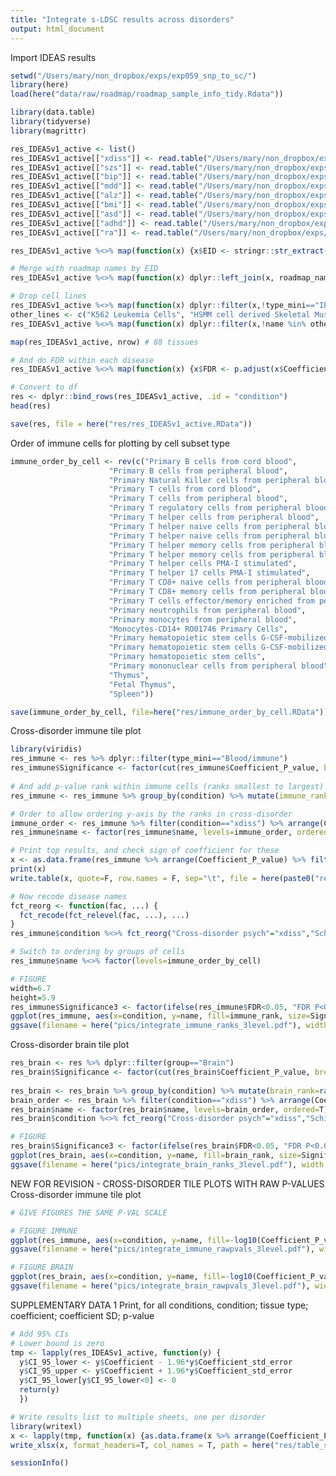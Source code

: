 ```yaml
---
title: "Integrate s-LDSC results across disorders"
output: html_document
---
```


Import IDEAS results
```r

setwd("/Users/mary/non_dropbox/exps/exp059_snp_to_sc/")
library(here)
load(here("data/raw/roadmap/roadmap_sample_info_tidy.Rdata"))

library(data.table)
library(tidyverse)
library(magrittr)

res_IDEASv1_active <- list()
res_IDEASv1_active[["xdiss"]] <- read.table("/Users/mary/non_dropbox/exps/ldsc/crossdisorder2019_cts_IDEASv1_active.cell_type_results.txt", sep="\t", header=T)
res_IDEASv1_active[["szs"]] <- read.table("/Users/mary/non_dropbox/exps/ldsc/szs_ripke_cts_IDEASv1_active.cell_type_results.txt", sep="\t", header=T)
res_IDEASv1_active[["bip"]] <- read.table("/Users/mary/non_dropbox/exps/ldsc/bip_stahl_cts_IDEASv1_active.cell_type_results.txt", sep="\t", header=T)
res_IDEASv1_active[["mdd"]] <- read.table("/Users/mary/non_dropbox/exps/ldsc/mdd_mvp_cts_IDEASv1_active.cell_type_results.txt", sep="\t", header=T)
res_IDEASv1_active[["alz"]] <- read.table("/Users/mary/non_dropbox/exps/ldsc/alz_jansen_cts_IDEASv1_active.cell_type_results.txt", sep="\t", header=T)
res_IDEASv1_active[["bmi"]] <- read.table("/Users/mary/non_dropbox/exps/ldsc/bmi_pulit_cts_IDEASv1_active.cell_type_results.txt", sep="\t", header=T)
res_IDEASv1_active[["asd"]] <- read.table("/Users/mary/non_dropbox/exps/ldsc/asd_grove_cts_IDEASv1_active.cell_type_results.txt", sep="\t", header=T)
res_IDEASv1_active[["adhd"]] <- read.table("/Users/mary/non_dropbox/exps/ldsc/adhd_demontis_cts_IDEASv1_active.cell_type_results.txt", sep="\t", header=T)
res_IDEASv1_active[["ra"]] <- read.table("/Users/mary/non_dropbox/exps/ldsc/ra_osaka_cts_IDEASv1_active.cell_type_results.txt", sep="\t", header=T)

res_IDEASv1_active %<>% map(function(x) {x$EID <- stringr::str_extract(x$Name, "[^_]+"); return(x)})

# Merge with roadmap names by EID
res_IDEASv1_active %<>% map(function(x) dplyr::left_join(x, roadmap_names, by="EID"))

# Drop cell lines
res_IDEASv1_active %<>% map(function(x) dplyr::filter(x,!type_mini=="IPSC / ESC / ESC-derived")) 
other_lines <- c("K562 Leukemia Cells", "HSMM cell derived Skeletal Muscle Myotubes Cells","HSMM Skeletal Muscle Myoblasts Cells","HepG2 Hepatocellular Carcinoma Cell Line","HeLa-S3 Cervical Carcinoma Cell Line","GM12878 Lymphoblastoid Cells","Dnd41 TCell Leukemia Cell Line","A549 EtOH 0.02pct Lung Carcinoma Cell Line","Mesenchymal Stem Cell Derived Adipocyte Cultured Cells","Adipose Derived Mesenchymal Stem Cell Cultured Cells","IMR90 fetal lung fibroblasts Cell Line","Mesenchymal Stem Cell Derived Chondrocyte Cultured Cells","Bone Marrow Derived Cultured Mesenchymal Stem Cells","Muscle Satellite Cultured Cells","Primary hematopoietic stem cells short term culture","Ganglion Eminence derived primary cultured neurospheres","Cortex derived primary cultured neurospheres") 
res_IDEASv1_active %<>% map(function(x) dplyr::filter(x,!name %in% other_lines)) 

map(res_IDEASv1_active, nrow) # 88 tissues

# And do FDR within each disease
res_IDEASv1_active %<>% map(function(x) {x$FDR <- p.adjust(x$Coefficient_P_value); return(x)})

# Convert to df
res <- dplyr::bind_rows(res_IDEASv1_active, .id = "condition")
head(res)

save(res, file = here("res/res_IDEASv1_active.RData"))
```

Order of immune cells for plotting by cell subset type
```r

immune_order_by_cell <- rev(c("Primary B cells from cord blood", 
                      "Primary B cells from peripheral blood", 
                      "Primary Natural Killer cells from peripheral blood",
                      "Primary T cells from cord blood",
                      "Primary T cells from peripheral blood",
                      "Primary T regulatory cells from peripheral blood" ,
                      "Primary T helper cells from peripheral blood", 
                      "Primary T helper naive cells from peripheral blood 1", 
                      "Primary T helper naive cells from peripheral blood 2",
                      "Primary T helper memory cells from peripheral blood 1",
                      "Primary T helper memory cells from peripheral blood 2",
                      "Primary T helper cells PMA-I stimulated",  
                      "Primary T helper 17 cells PMA-I stimulated",
                      "Primary T CD8+ naive cells from peripheral blood",
                      "Primary T CD8+ memory cells from peripheral blood",
                      "Primary T cells effector/memory enriched from peripheral blood", 
                      "Primary neutrophils from peripheral blood", 
                      "Primary monocytes from peripheral blood",
                      "Monocytes-CD14+ RO01746 Primary Cells", 
                      "Primary hematopoietic stem cells G-CSF-mobilized Female",                                
                      "Primary hematopoietic stem cells G-CSF-mobilized Male",  
                      "Primary hematopoietic stem cells", 
                      "Primary mononuclear cells from peripheral blood",
                      "Thymus",
                      "Fetal Thymus",
                      "Spleen"))

save(immune_order_by_cell, file=here("res/immune_order_by_cell.RData"))

```

Cross-disorder immune tile plot
```r

library(viridis)
res_immune <- res %>% dplyr::filter(type_mini=="Blood/immune")
res_immune$Significance <- factor(cut(res_immune$Coefficient_P_value, breaks=c(0, 0.05, 1), labels=c("P(raw)<0.05","Not sig")), levels=c("Not sig","P(raw)<0.05"), ordered=T)
                               
# And add p-value rank within immune cells (ranks smallest to largest)
res_immune <- res_immune %>% group_by(condition) %>% mutate(immune_rank=rank(Coefficient_P_value))

# Order to allow ordering y-axis by the ranks in cross-disorder 
immune_order <- res_immune %>% filter(condition=="xdiss") %>% arrange(Coefficient_P_value) %>% pull(name)
res_immune$name <- factor(res_immune$name, levels=immune_order, ordered=T)

# Print top results, and check sign of coefficient for these
x <- as.data.frame(res_immune %>% arrange(Coefficient_P_value) %>% filter(Coefficient_P_value<0.05) %>% select(condition, name, Coefficient, Coefficient_P_value, FDR))
print(x)
write.table(x, quote=F, row.names = F, sep="\t", file = here(paste0("res/integrate_immune_ranks_active_allconditions_significant.csv")))

# Now recode disease names
fct_reorg <- function(fac, ...) {
  fct_recode(fct_relevel(fac, ...), ...)
}
res_immune$condition %<>% fct_reorg("Cross-disorder psych"="xdiss","Schizophrenia"="szs", "Bipolar disorder"="bip", "Depression"="mdd","Autism"="asd","ADHD"="adhd","BMI"="bmi","Alzheimer's"="alz","Rheumatoid arthritis"="ra")

# Switch to ordering by groups of cells
res_immune$name %<>% factor(levels=immune_order_by_cell)

# FIGURE
width=6.7
height=5.9
res_immune$Significance3 <- factor(ifelse(res_immune$FDR<0.05, "FDR P<0.05", ifelse(res_immune$Coefficient_P_value<0.05, "raw P<0.05","Not sig")), levels=c("Not sig","raw P<0.05","FDR P<0.05"), ordered=T)
ggplot(res_immune, aes(x=condition, y=name, fill=immune_rank, size=Significance3)) +  geom_point(shape=22) + scale_fill_viridis(name = "Cell type rank\n(by significance)", direction = -1) + scale_size_manual(values=c(1,3,5)) + theme_bw() + theme(axis.text.x = element_text(angle = 90, hjust = 1, vjust=0.5), legend.title = element_text(size=10)) + xlab("") + ylab("") + guides(fill=guide_colorbar(reverse=T))
ggsave(filename = here("pics/integrate_immune_ranks_3level.pdf"), width = width, height=height)

```

Cross-disorder brain tile plot
```r

res_brain <- res %>% dplyr::filter(group=="Brain")
res_brain$Significance <- factor(cut(res_brain$Coefficient_P_value, breaks=c(0, 0.05, 1), labels=c("P(raw)<0.05","Not sig")), levels=c("Not sig","P(raw)<0.05"), ordered=T)
                               
res_brain <- res_brain %>% group_by(condition) %>% mutate(brain_rank=rank(Coefficient_P_value))
brain_order <- res_brain %>% filter(condition=="xdiss") %>% arrange(Coefficient_P_value) %>% pull(name)
res_brain$name <- factor(res_brain$name, levels=brain_order, ordered=T)
res_brain$condition %<>% fct_reorg("Cross-disorder psych"="xdiss","Schizophrenia"="szs", "Bipolar disorder"="bip", "Depression"="mdd","Autism"="asd","ADHD"="adhd","BMI"="bmi","Alzheimer's"="alz", "Rheumatoid arthritis"="ra")

# FIGURE
res_brain$Significance3 <- factor(ifelse(res_brain$FDR<0.05, "FDR P<0.05", ifelse(res_brain$Coefficient_P_value<0.05, "raw P<0.05","Not sig")), levels=c("Not sig","raw P<0.05","FDR P<0.05"), ordered=T)
ggplot(res_brain, aes(x=condition, y=name, fill=brain_rank, size=Significance3)) +  geom_point(shape=22) + scale_fill_viridis(name = "Cell type rank\n(by significance)", direction = -1) + scale_size_manual(values=c(1,3,5)) + theme_bw() + theme(axis.text.x = element_text(angle = 90, hjust = 1, vjust=0.5), legend.title = element_text(size=10)) + xlab("") + ylab("") + guides(fill=guide_colorbar(reverse=T))
ggsave(filename = here("pics/integrate_brain_ranks_3level.pdf"), width = 5.3, height=3.3)

```

NEW FOR REVISION - CROSS-DISORDER TILE PLOTS WITH RAW P-VALUES
Cross-disorder immune tile plot
```r
# GIVE FIGURES THE SAME P-VAL SCALE

# FIGURE IMMUNE
ggplot(res_immune, aes(x=condition, y=name, fill=-log10(Coefficient_P_value), size=Significance3)) +  geom_point(shape=22) + scale_fill_viridis(name = "-log10(P-value)", direction = 1, limits=c(0,25)) + scale_size_manual(values=c(1,3,5)) + theme_bw() + theme(axis.text.x = element_text(angle = 90, hjust = 1, vjust=0.5), legend.title = element_text(size=10)) + xlab("") + ylab("") + guides(fill=guide_colorbar(reverse=T))
ggsave(filename = here("pics/integrate_immune_rawpvals_3level.pdf"), width = 6.7, height=5.9)

# FIGURE BRAIN
ggplot(res_brain, aes(x=condition, y=name, fill=-log10(Coefficient_P_value), size=Significance3)) +  geom_point(shape=22) + scale_fill_viridis(name = "-log10(P-value)", direction = 1, limits=c(0,25)) + scale_size_manual(values=c(1,3,5)) + theme_bw() + theme(axis.text.x = element_text(angle = 90, hjust = 1, vjust=0.5), legend.title = element_text(size=10)) + xlab("") + ylab("") + guides(fill=guide_colorbar(reverse=T))
ggsave(filename = here("pics/integrate_brain_rawpvals_3level.pdf"), width = 5.3, height=3.3)

```


SUPPLEMENTARY DATA 1
Print, for all conditions, condition; tissue type; coefficient; coefficient SD; p-value
```r

# Add 95% CIs
# Lower bound is zero
tmp <- lapply(res_IDEASv1_active, function(y) {
  y$CI_95_lower <- y$Coefficient - 1.96*y$Coefficient_std_error 
  y$CI_95_upper <- y$Coefficient + 1.96*y$Coefficient_std_error
  y$CI_95_lower[y$CI_95_lower<0] <- 0
  return(y)
  })

# Write results list to multiple sheets, one per disorder
library(writexl)
x <- lapply(tmp, function(x) {as.data.frame(x %>% arrange(Coefficient_P_value) %>% select(EID, name, Coefficient,CI_95_lower,CI_95_upper,Coefficient_std_error, Coefficient_P_value, FDR))})
write_xlsx(x, format_headers=T, col_names = T, path = here("res/table_supplementary_data_1.xlsx"))

```

```r

sessionInfo()

```

